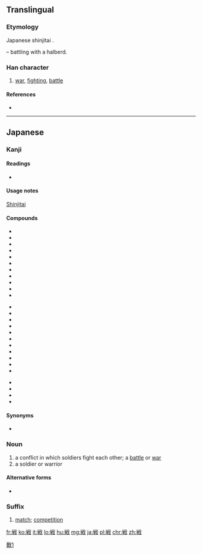 {{also|戰|战}}
==Translingual==
{{ja-forms|戦|[[战]]|[[戰]]}}

===Etymology===
Japanese shinjitai {{Han simp|戰|f=單|t=単}}.

{{Han compound|単|戈|t2=halberd|ls=psc|c1=p|c2=s}} – battling with a halberd.

===Han character===
{{Han char|rn=62|rad=戈|as=08|sn=12|four=|canj=火十戈 (FJI)}}

# [[war]], [[fighting]], [[battle]]

====References====
* {{Han ref|kx=0413.241|dkj=11631|dj=0756.230|hdz=21409.041|uh=6226|ud=25126}}

----

==Japanese==

===Kanji===
{{ja-kanji|grade=4|rs=戈08|style=s|kyu=戰}}

====Readings====
* {{ja-readings|on=[[せん]] (sen)|kun=[[たたかう]] (tatakau), [[いくさ]] (ikusa), [[おののく]] (ononoku), [[そよぐ]] (soyogu)}}

====Usage notes====
[[shinjitai|Shinjitai]]

====Compounds====
{{top3}}
*{{l|ja|sc=Jpan|作戦|tr=さくせん, sakusen, "[[military]] [[operation]]"}}
*{{l|ja|sc=Jpan|休戦|tr=きゅうせん, kyūsen, "[[truce]]"}}
*{{l|ja|sc=Jpan|戦意|tr=せんい, sen'i, "[[fighting]] [[spirit]]"}}
*{{l|ja|sc=Jpan|戦役|tr=せんえき, sen'eki}}
*{{l|ja|sc=Jpan|戦禍|tr=せんか, senka, "[[war]] [[damage]]"}}
*{{l|ja|sc=Jpan|戦記|tr=せんき, senki}}
*{{l|ja|sc=Jpan|戦況|tr=せんきょう, senkyō}}
*{{l|ja|sc=Jpan|戦国時代|tr=せんごくじだい, sengokujidai}}
* {{term|戦士||[[soldier]]|tr=[[せんし]], [[senshi]]|lang=ja|sc=Jpan}}
*{{l|ja|sc=Jpan|戦死|tr=せんし, senshi}}
*{{l|ja|sc=Jpan|戦術|tr=せんじゅつ, senjutsu, "[[tactic]], [[tactics]]"}}
{{mid3}}
*{{l|ja|sc=Jpan|戦勝|tr=せんしょう, senshō, "[[victory]], [[triumph]]"}}
*{{l|ja|sc=Jpan|戦車|tr=せんしゃ, sensha}}
*{{l|ja|sc=Jpan|戦前|tr=せんぜん, senzen, "[[pre-war]]"}}
*{{l|ja|sc=Jpan|戦場|tr=せんじょう, senjō, "[[battlefield]]"}}
*{{l|ja|sc=Jpan|戦陣|tr=せんじん, senjin}}
*{{l|ja|sc=Jpan|戦線|tr=せんせん, sensen, "[[frontline]]"}}
*{{l|ja|sc=Jpan|戦々恐々|tr=せんせんきょうきょう, sensenkyōkyō}}
*{{l|ja|sc=Jpan|戦争|tr=せんそう, sensō, "[[war]]"}}
* {{term|戦闘||battle, combat|tr=[[せんとう]], [[sentō]]|lang=ja|sc=Jpan}}
* {{term|戦闘機||[[fighter plane]]|tr=[[せんとうき]], [[sentōki]]|lang=ja|sc=Jpan}}
*{{l|ja|sc=Jpan|戦法|tr=せんぽう, senpō. "[[tactic]]"}}
{{mid3}}
*{{l|ja|sc=Jpan|戦没|tr=せんぼつ, senbotsu "[[death]] in [[war]]"}}
*{{l|ja|sc=Jpan|戦慄|tr=せんりつ, senritsu}}
*{{l|ja|sc=Jpan|戦略|tr=せんりゃく, senryaku, "[[strategy]]"}}
* {{term|戦隊|||tr=[[せんたい]], [[sentai]], "([[military]]) [[squadron]]"|lang=ja|sc=Jpan}}
{{bottom}}

====Synonyms====
* {{l|ja|仗}}

===Noun===
{{ja-noun|いくさ}}

# a conflict in which soldiers fight each other; a [[battle]] or [[war]]
# a soldier or warrior

====Alternative forms====
* {{l/ja|軍}}

===Suffix===
{{ja-pos|せん|suffix}}

# [[match]]; [[competition]]

[[Category:CJKV characters simplified differently in Japan and China|戰1]]

[[fr:戦]]
[[ko:戦]]
[[it:戦]]
[[lo:戦]]
[[hu:戦]]
[[mg:戦]]
[[ja:戦]]
[[pl:戦]]
[[chr:戦]]
[[zh:戦]]